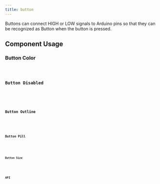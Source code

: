 ```yaml
---
title: button
---
```








Buttons can connect HIGH or LOW signals to Arduino pins so that they can be recognized as Button when the button is pressed.

## Component Usage
### Button Color
<SButton client:only="vue" class="mt-4" />
<Code code={SButtonRaw} lang="vue" title="color.vue" />

### Button Disabled
<SButtonDisabled client:only="vue" class="mt-4" />
<Code code={SButtonDisabledRaw} lang="vue" title="disabled.vue" />

### Button Outline
<SButtonRequired client:only="vue" class="mt-4" />
<Code code={SButtonRequiredRaw} lang="vue" title="required.vue" />

### Button Pill
<SButtonCustomValidator client:only="vue" class="mt-4" />
<Code code={SButtonCustomValidatorRaw} lang="vue" title="customValidator.vue" />

### Button Size
<SButtonSize client:only="vue" class="mt-4" />
<Code code={SButtonSizeRaw} lang="vue" title="size.vue" />

## API
<Tabs>
    <TabItem label="Properties">
        <ApiProperties client:only="vue" />
    </TabItem>
</Tabs>